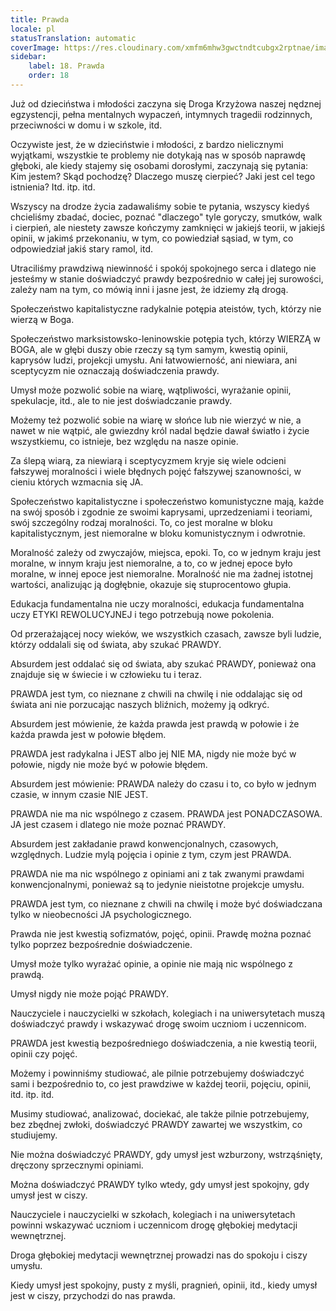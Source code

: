 ```yaml
---
title: Prawda
locale: pl
statusTranslation: automatic
coverImage: https://res.cloudinary.com/xmfm6mhw3gwctndtcubgx2rptnae/image/upload/v1740337243/small_cover_educacion_fundamental_a051170f1c.webp
sidebar:
    label: 18. Prawda
    order: 18
---
```

Już od dzieciństwa i młodości zaczyna się Droga Krzyżowa naszej nędznej egzystencji, pełna mentalnych wypaczeń, intymnych tragedii rodzinnych, przeciwności w domu i w szkole, itd.

Oczywiste jest, że w dzieciństwie i młodości, z bardzo nielicznymi wyjątkami, wszystkie te problemy nie dotykają nas w sposób naprawdę głęboki, ale kiedy stajemy się osobami dorosłymi, zaczynają się pytania: Kim jestem? Skąd pochodzę? Dlaczego muszę cierpieć? Jaki jest cel tego istnienia? Itd. itp. itd.

Wszyscy na drodze życia zadawaliśmy sobie te pytania, wszyscy kiedyś chcieliśmy zbadać, dociec, poznać "dlaczego" tyle goryczy, smutków, walk i cierpień, ale niestety zawsze kończymy zamknięci w jakiejś teorii, w jakiejś opinii, w jakimś przekonaniu, w tym, co powiedział sąsiad, w tym, co odpowiedział jakiś stary ramol, itd.

Utraciliśmy prawdziwą niewinność i spokój spokojnego serca i dlatego nie jesteśmy w stanie doświadczyć prawdy bezpośrednio w całej jej surowości, zależy nam na tym, co mówią inni i jasne jest, że idziemy złą drogą.

Społeczeństwo kapitalistyczne radykalnie potępia ateistów, tych, którzy nie wierzą w Boga.

Społeczeństwo marksistowsko-leninowskie potępia tych, którzy WIERZĄ w BOGA, ale w głębi duszy obie rzeczy są tym samym, kwestią opinii, kaprysów ludzi, projekcji umysłu. Ani łatwowierność, ani niewiara, ani sceptycyzm nie oznaczają doświadczenia prawdy.

Umysł może pozwolić sobie na wiarę, wątpliwości, wyrażanie opinii, spekulacje, itd., ale to nie jest doświadczanie prawdy.

Możemy też pozwolić sobie na wiarę w słońce lub nie wierzyć w nie, a nawet w nie wątpić, ale gwiezdny król nadal będzie dawał światło i życie wszystkiemu, co istnieje, bez względu na nasze opinie.

Za ślepą wiarą, za niewiarą i sceptycyzmem kryje się wiele odcieni fałszywej moralności i wiele błędnych pojęć fałszywej szanowności, w cieniu których wzmacnia się JA.

Społeczeństwo kapitalistyczne i społeczeństwo komunistyczne mają, każde na swój sposób i zgodnie ze swoimi kaprysami, uprzedzeniami i teoriami, swój szczególny rodzaj moralności. To, co jest moralne w bloku kapitalistycznym, jest niemoralne w bloku komunistycznym i odwrotnie.

Moralność zależy od zwyczajów, miejsca, epoki. To, co w jednym kraju jest moralne, w innym kraju jest niemoralne, a to, co w jednej epoce było moralne, w innej epoce jest niemoralne. Moralność nie ma żadnej istotnej wartości, analizując ją dogłębnie, okazuje się stuprocentowo głupia.

Edukacja fundamentalna nie uczy moralności, edukacja fundamentalna uczy ETYKI REWOLUCYJNEJ i tego potrzebują nowe pokolenia.

Od przerażającej nocy wieków, we wszystkich czasach, zawsze byli ludzie, którzy oddalali się od świata, aby szukać PRAWDY.

Absurdem jest oddalać się od świata, aby szukać PRAWDY, ponieważ ona znajduje się w świecie i w człowieku tu i teraz.

PRAWDA jest tym, co nieznane z chwili na chwilę i nie oddalając się od świata ani nie porzucając naszych bliźnich, możemy ją odkryć.

Absurdem jest mówienie, że każda prawda jest prawdą w połowie i że każda prawda jest w połowie błędem.

PRAWDA jest radykalna i JEST albo jej NIE MA, nigdy nie może być w połowie, nigdy nie może być w połowie błędem.

Absurdem jest mówienie: PRAWDA należy do czasu i to, co było w jednym czasie, w innym czasie NIE JEST.

PRAWDA nie ma nic wspólnego z czasem. PRAWDA jest PONADCZASOWA. JA jest czasem i dlatego nie może poznać PRAWDY.

Absurdem jest zakładanie prawd konwencjonalnych, czasowych, względnych. Ludzie mylą pojęcia i opinie z tym, czym jest PRAWDA.

PRAWDA nie ma nic wspólnego z opiniami ani z tak zwanymi prawdami konwencjonalnymi, ponieważ są to jedynie nieistotne projekcje umysłu.

PRAWDA jest tym, co nieznane z chwili na chwilę i może być doświadczana tylko w nieobecności JA psychologicznego.

Prawda nie jest kwestią sofizmatów, pojęć, opinii. Prawdę można poznać tylko poprzez bezpośrednie doświadczenie.

Umysł może tylko wyrażać opinie, a opinie nie mają nic wspólnego z prawdą.

Umysł nigdy nie może pojąć PRAWDY.

Nauczyciele i nauczycielki w szkołach, kolegiach i na uniwersytetach muszą doświadczyć prawdy i wskazywać drogę swoim uczniom i uczennicom.

PRAWDA jest kwestią bezpośredniego doświadczenia, a nie kwestią teorii, opinii czy pojęć.

Możemy i powinniśmy studiować, ale pilnie potrzebujemy doświadczyć sami i bezpośrednio to, co jest prawdziwe w każdej teorii, pojęciu, opinii, itd. itp. itd.

Musimy studiować, analizować, dociekać, ale także pilnie potrzebujemy, bez zbędnej zwłoki, doświadczyć PRAWDY zawartej we wszystkim, co studiujemy.

Nie można doświadczyć PRAWDY, gdy umysł jest wzburzony, wstrząśnięty, dręczony sprzecznymi opiniami.

Można doświadczyć PRAWDY tylko wtedy, gdy umysł jest spokojny, gdy umysł jest w ciszy.

Nauczyciele i nauczycielki w szkołach, kolegiach i na uniwersytetach powinni wskazywać uczniom i uczennicom drogę głębokiej medytacji wewnętrznej.

Droga głębokiej medytacji wewnętrznej prowadzi nas do spokoju i ciszy umysłu.

Kiedy umysł jest spokojny, pusty z myśli, pragnień, opinii, itd., kiedy umysł jest w ciszy, przychodzi do nas prawda.

